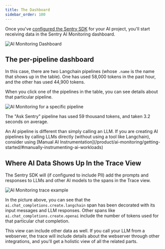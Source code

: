 ```yaml
---
title: The Dashboard
sidebar_order: 100
---
```



Once you've [configured the Sentry SDK](/product/ai-monitoring/getting-started/) for your AI project, you'll start
receiving data in the Sentry AI Monitoring dashboard.

![AI Monitoring Dashboard](../img/pipelines-view.png)


## The per-pipeline dashboard
In this case, there are two Langchain pipelines (whose `.name` is the name that shows up in the table).
One has used 58,000 tokens in the past hour, and the other has used 44,900 tokens.

When you click one of the pipelines in the table, you can see details about that particular pipeline.

![AI Monitoring for a specific pipeline](../img/details-view.png)

The "Ask Sentry" pipeline has used 59 thousand tokens, and taken 3.2 seconds on average.

<Note>
An AI pipeline is different than simply calling an LLM. If you are creating AI pipelines by calling LLMs directly (without using a tool like Langchain),
    consider using [Manual AI Instrumentation](/product/ai-monitoring/getting-started/#manually-instrumenting-ai-workloads)
</Note>

## Where AI Data Shows Up In the Trace View

The Sentry SDK will (if configured to include PII) add the prompts and responses to LLMs and other AI models to
the spans in the Trace view.

![AI Monitoring trace example](../img/trace-view.png)

In the picture above, you can see that the `ai.chat_completions.create.langchain` span
has been decorated with its input messages and LLM responses.
Other spans like `ai.chat_completions.create.openai` include the number of tokens used for that particular
chat completion.

This view can include other data as well. If you call your LLM from a webserver, the trace will include details
about the webserver through other integrations, and you'll get a holistic view of all the related parts.
